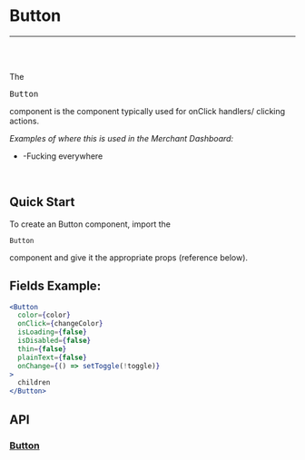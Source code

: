 


<Meta title="Documentation|Components/Button" component={Button} decorators={[withKnobs]}/>

# Button

---
<br />
<Story id="examples-components-button--basic" />
<br />


The <pre>Button</pre> component is the component typically used for onClick handlers/ clicking actions.

<em>Examples of where this is used in the Merchant Dashboard:</em>

* -Fucking everywhere

<br />

## Quick Start
To create an Button component, import the <pre>`Button`</pre> component and give it the appropriate props (reference below).


## Fields Example:

```jsx
<Button
  color={color}
  onClick={changeColor}
  isLoading={false}
  isDisabled={false}
  thin={false}
  plainText={false}
  onChange={() => setToggle(!toggle)}
>
  children
</Button>
```

## API
### [Button](https://github.com/tapcartinc/tapcart-dashboard-components/blob/master/lib/components/Button.js)
<Props of={Button} />




